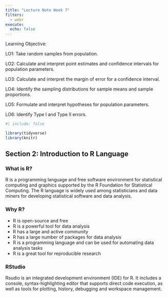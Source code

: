 ```yaml
---
title: "Lecture Note Week 7"
filters: 
  - webr
execute: 
  echo: false
---
```


::: callout-note
Learning Objective:

LO1: Take random samples from population.

LO2: Calculate and interpret point estimates and confidence intervals for population parameters.

LO3: Calculate and interpret the margin of error for a confidence interval.

LO4: Identify the sampling distributions for sample means and sample proportions.

LO5: Formulate and interpret hypotheses for population parameters.

LO6: Identify Type I and Type II errors.
:::

```r
#| include: false

library(tidyverse)
library(knitr)
```

## 

## Section 2: Introduction to R Language

### What is R?

R is a programming language and free software environment for statistical computing and graphics supported by the R Foundation for Statistical Computing. The R language is widely used among statisticians and data miners for developing statistical software and data analysis.

### Why R?

-   R is open-source and free
-   R is a powerful tool for data analysis
-   R has a large and active community
-   R has a large number of packages for data analysis
-   R is a programming language and can be used for automating data analysis tasks
-   R is a great tool for reproducible research

### RStudio

Rsudio is an integrated development environment (IDE) for R. It includes a console, syntax-highlighting editor that supports direct code execution, as well as tools for plotting, history, debugging and workspace management.

### 
